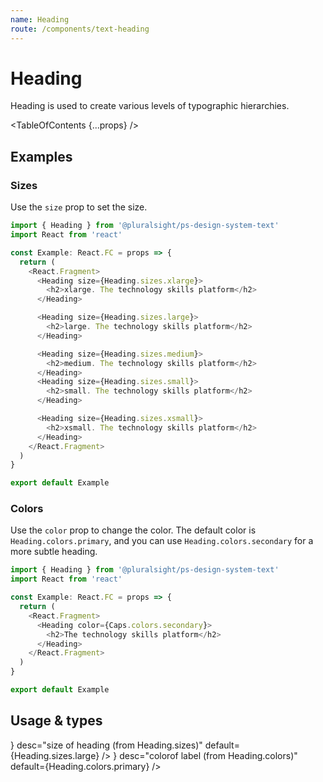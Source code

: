 ```yaml
---
name: Heading
route: /components/text-heading
---
```



# Heading

<Intro>
  Heading is used to create various levels of typographic hierarchies.
</Intro>

<TableOfContents {...props} />

## Examples

### Sizes

Use the `size` prop to set the size.

```typescript
import { Heading } from '@pluralsight/ps-design-system-text'
import React from 'react'

const Example: React.FC = props => {
  return (
    <React.Fragment>
      <Heading size={Heading.sizes.xlarge}>
        <h2>xlarge. The technology skills platform</h2>
      </Heading>

      <Heading size={Heading.sizes.large}>
        <h2>large. The technology skills platform</h2>
      </Heading>

      <Heading size={Heading.sizes.medium}>
        <h2>medium. The technology skills platform</h2>
      </Heading>
      <Heading size={Heading.sizes.small}>
        <h2>small. The technology skills platform</h2>
      </Heading>

      <Heading size={Heading.sizes.xsmall}>
        <h2>xsmall. The technology skills platform</h2>
      </Heading>
    </React.Fragment>
  )
}

export default Example
```

### Colors

Use the `color` prop to change the color.  The default color is `Heading.colors.primary`, and you can use `Heading.colors.secondary` for a more subtle heading.

```typescript
import { Heading } from '@pluralsight/ps-design-system-text'
import React from 'react'

const Example: React.FC = props => {
  return (
    <React.Fragment>
      <Heading color={Caps.colors.secondary}>
        <h2>The technology skills platform</h2>
      </Heading>
    </React.Fragment>
  )
}

export default Example
```

## Usage & types

<Usage
  install="npm install @pluralsight/ps-design-system-text"
  import="import { Heading } from '@pluralsight/ps-design-system-text'"
  packageName="text"
  version={props.version}
/>

<TypesTable>
  <TypesProp
    name="size"
    type={<TypesEnum enum={Heading.sizes} />}
    desc="size of heading (from Heading.sizes)"
    default={Heading.sizes.large}
  />
  <TypesProp
    name="color"
    type={<TypesEnum enum={Heading.colors} />}
    desc="colorof label (from Heading.colors)"
    default={Heading.colors.primary}
  />
</TypesTable>
